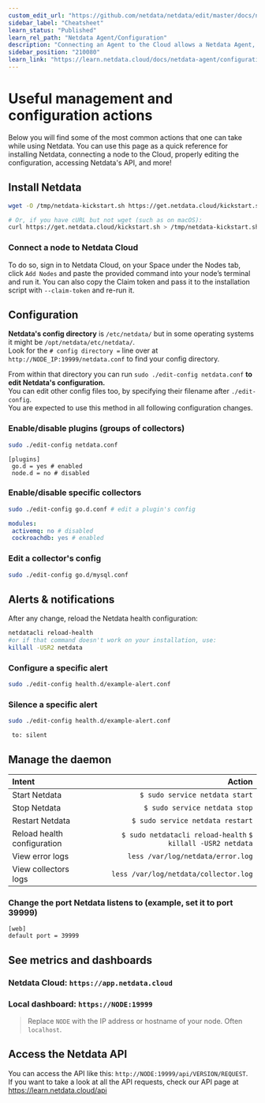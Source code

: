 ```yaml
---
custom_edit_url: "https://github.com/netdata/netdata/edit/master/docs/netdata-agent/configuration/cheatsheet.md"
sidebar_label: "Cheatsheet"
learn_status: "Published"
learn_rel_path: "Netdata Agent/Configuration"
description: "Connecting an Agent to the Cloud allows a Netdata Agent, running on a distributed node, to securely connect to Netdata Cloud via the encrypted Agent-Cloud link (ACLK).'"
sidebar_position: "210080"
learn_link: "https://learn.netdata.cloud/docs/netdata-agent/configuration/cheatsheet"
---
```


# Useful management and configuration actions

Below you will find some of the most common actions that one can take while using Netdata. You can use this page as a quick reference for installing Netdata, connecting a node to the Cloud, properly editing the configuration, accessing Netdata's API, and more!

## Install Netdata

```bash
wget -O /tmp/netdata-kickstart.sh https://get.netdata.cloud/kickstart.sh && sh /tmp/netdata-kickstart.sh

# Or, if you have cURL but not wget (such as on macOS):
curl https://get.netdata.cloud/kickstart.sh > /tmp/netdata-kickstart.sh && sh /tmp/netdata-kickstart.sh
```

### Connect a node to Netdata Cloud

To do so, sign in to Netdata Cloud, on your Space under the Nodes tab, click `Add Nodes` and paste the provided command into your node’s terminal and run it.
You can also copy the Claim token and pass it to the installation script with `--claim-token` and re-run it.

## Configuration

**Netdata's config directory** is `/etc/netdata/` but in some operating systems it might be `/opt/netdata/etc/netdata/`.  
Look for the `# config directory =` line over at `http://NODE_IP:19999/netdata.conf` to find your config directory.

From within that directory you can run `sudo ./edit-config netdata.conf` **to edit Netdata's configuration.**  
You can edit other config files too, by specifying their filename after `./edit-config`.  
You are expected to use this method in all following configuration changes.

### Enable/disable plugins (groups of collectors)

```bash
sudo ./edit-config netdata.conf
```

```text
[plugins]
 go.d = yes # enabled
 node.d = no # disabled
```

### Enable/disable specific collectors

```bash
sudo ./edit-config go.d.conf # edit a plugin's config
```

```yaml
modules:
 activemq: no # disabled
 cockroachdb: yes # enabled
```

### Edit a collector's config

```bash
sudo ./edit-config go.d/mysql.conf
```

## Alerts & notifications

After any change, reload the Netdata health configuration:

```bash
netdatacli reload-health
#or if that command doesn't work on your installation, use:
killall -USR2 netdata
```

### Configure a specific alert

```bash
sudo ./edit-config health.d/example-alert.conf
```

### Silence a specific alert

```bash
sudo ./edit-config health.d/example-alert.conf
```

```text
 to: silent
```

## Manage the daemon

| Intent                      |                                                      Action |
|:----------------------------|------------------------------------------------------------:|
| Start Netdata               |                              `$ sudo service netdata start` |
| Stop Netdata                |                               `$ sudo service netdata stop` |
| Restart Netdata             |                            `$ sudo service netdata restart` |
| Reload health configuration | `$ sudo netdatacli reload-health` `$ killall -USR2 netdata` |
| View error logs             |                           `less /var/log/netdata/error.log` |
| View collectors logs        |                       `less /var/log/netdata/collector.log` |

### Change the port Netdata listens to (example, set it to port 39999)

```text
[web]
default port = 39999
```

## See metrics and dashboards

### Netdata Cloud: `https://app.netdata.cloud`

### Local dashboard: `https://NODE:19999`

> Replace `NODE` with the IP address or hostname of your node. Often `localhost`.

## Access the Netdata API

You can access the API like this: `http://NODE:19999/api/VERSION/REQUEST`.  
If you want to take a look at all the API requests, check our API page at <https://learn.netdata.cloud/api>
